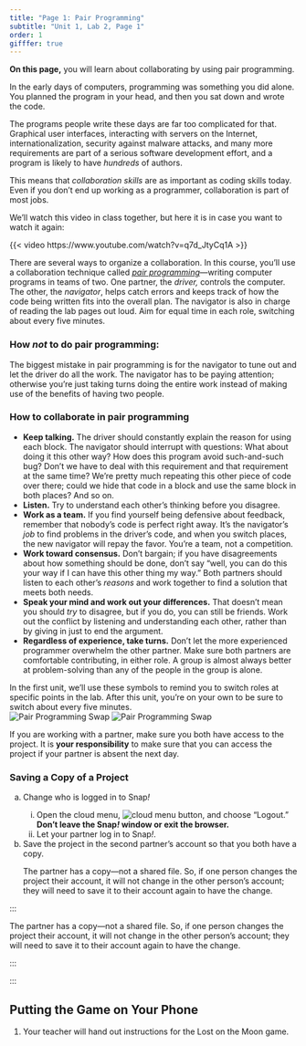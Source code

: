 ```yaml
---
title: "Page 1: Pair Programming"
subtitle: "Unit 1, Lab 2, Page 1"
order: 1
gifffer: true
---
```


::: learn
<p><strong>On this page,</strong> you will learn about collaborating by using pair programming.</p>
:::

<p>In the early days of computers, programming was something you did alone. You planned the program in your head, and then you sat down and wrote the code.</p>

<p>The programs people write these days are far too complicated for that. Graphical user interfaces, interacting with servers on the Internet, internationalization, security against malware attacks, and many more requirements are part of a serious software development effort, and a program is likely to have <em>hundreds</em> of authors.</p>

<p>This means that <em>collaboration skills</em> are as important as coding skills today. Even if you don't end up working as a programmer, collaboration is part of most jobs.</p>

We'll watch this video in class together, but here it is in case you want to watch it again:

{{< video https://www.youtube.com/watch?v=q7d_JtyCq1A >}}

<p>There are several ways to organize a collaboration. In this course, you'll use a collaboration technique called <a href="http://en.wikipedia.org/wiki/Pair_programming" title="Wikipedia: Pair programming" target="_blank"><em>pair programming</em></a>---writing computer programs in teams of two. One partner, the <em>driver,</em> controls the computer. The other, the <em>navigator</em>, helps catch errors and keeps track of how the code being written fits into the overall plan. The navigator is also in charge of reading the lab pages out loud. Aim for equal time in each role, switching about every five minutes.</p>

::: takeNote
### <strong>How <em>not</em> to do pair programming:</strong>

<p>The biggest mistake in pair programming is for the navigator to tune out and let the driver do all the work. The navigator has to be paying attention; otherwise you're just taking turns doing the entire work instead of making use of the benefits of having two people.</p>
:::

### How to collaborate in pair programming
<p>

<ul>

<li><strong>Keep talking.</strong> The driver should constantly explain the reason for using each block. The navigator should interrupt with questions: What about doing it this other way? How does this program avoid such-and-such bug? Don't we have to deal with this requirement and that requirement at the same time? We're pretty much repeating this other piece of code over there; could we hide that code in a block and use the same block in both places? And so on.</li>

<li><strong>Listen.</strong> Try to understand each other's thinking before you disagree.</li>

<li><strong>Work as a team.</strong> If you find yourself being defensive about feedback, remember that nobody's code is perfect right away. It's the navigator's <em>job</em> to find problems in the driver's code, and when you switch places, the new navigator will repay the favor. You're a team, not a competition.</li>

<li><strong>Work toward consensus.</strong> Don't bargain; if you have disagreements about how something should be done, don't say "well, you can do this your way if I can have this other thing my way." Both partners should listen to each other's <em>reasons</em> and work together to find a solution that meets both needs.</li>

<li><strong>Speak your mind and work out your differences.</strong> That doesn't mean you should <em>try</em> to disagree, but if you do, you can still be friends. Work out the conflict by listening and understanding each other, rather than by giving in just to end the argument.</li>

<li><strong>Regardless of experience, take turns.</strong> Don't let the more experienced programmer overwhelm the other partner. Make sure both partners are comfortable contributing, in either role. A group is almost always better at problem-solving than any of the people in the group is alone.</li>

</ul>

</p>

In the first unit, we'll use these symbols to remind you to switch roles at specific points in the lab. After this unit, you're on your own to be sure to switch about every five minutes.<br /> <img src="/img/icons/pair-programming-swap.png" title="Pair Programming Swap" alt="Pair Programming Swap" class="ms-4"/> <img src="/img/icons/pair-programming-swap-mini.png" title="Pair Programming Swap" alt="Pair Programming Swap" class="ms-4"/>

If you are working with a partner, make sure you both have access to the project. It is **your responsibility** to make sure that you can access the project if your partner is absent the next day.

::: narrower
### <strong>Saving a Copy of a Project</strong>

<ol type="a">

<li>

Change who is logged in to Snap<em>!</em>

<ol style="list-style-type: lower-roman;">

<li>Open the cloud menu, <img src="/img/1-introduction/cloud_button.png" alt="cloud menu button"/>, and choose "Logout." <strong>Don't leave the Snap<em>!</em> window or exit the browser.</strong></li>

<li>Let your partner log in to Snap<em>!</em>.</li>

</ol>

</li>

<li>Save the project in the second partner's account so that you both have a copy.</li>

::: endnote
The partner has a copy---not a shared file. So, if one person changes the project their account, it will not change in the other person's account; they will need to save it to their account again to have the change.
:::

</ol>
:::

</li>

</ol>
:::

::: endnote
The partner has a copy---not a shared file. So, if one person changes the project their account, it will not change in the other person's account; they will need to save it to their account again to have the change.
:::

</ol>
:::

</li>

</ol>
:::

## Putting the Game on Your Phone


::: forYouToDo

<ol>

<li>Your teacher will hand out instructions for the Lost on the Moon game.</li>

</ol>
:::

</body>

</html>
